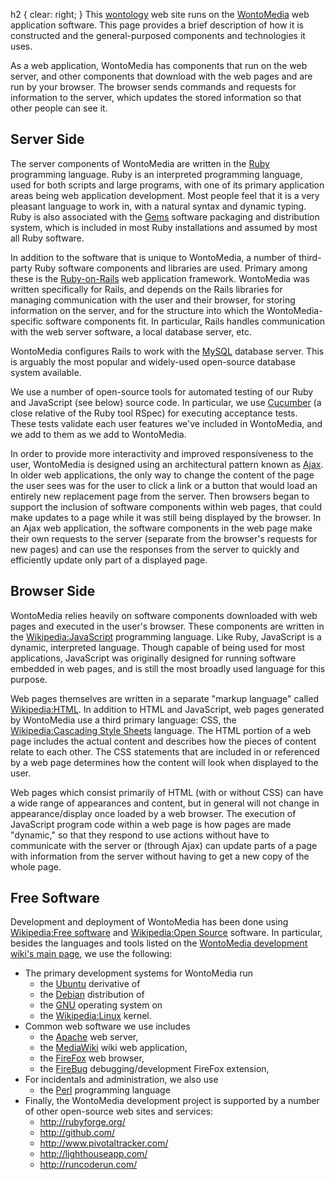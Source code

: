 <!-- Copyright (c)  2011  Glen E. Ivey
     Permission is granted to copy, distribute and/or modify this document
     under the terms of the GNU Free Documentation License, Version 1.3;
     with no Invariant Sections, no Front-Cover Texts, and no Back-Cover Texts.
     A copy of the license is in the file COPYING.DOCUMENTATION
  -->
<css>
h2 { clear: right; }
</css>This [[Help:GlossaryPtoZ#anchor_Wontology|wontology]] web site runs on the [[Help:GlossaryPtoZ#anchor_WontoMedia|WontoMedia]] web application software.  This page provides a brief description of how it is constructed and the general-purposed components and technologies it uses.

As a web application, WontoMedia has components that run on the web server, and other components that download with the web pages and are run by your browser.  The browser sends commands and requests for information to the server, which updates the stored information so that other people can see it.

== Server Side ==

<!-- ads: "How I built my web application -- server side" -->
<amazonwidget adcode="1e365777-413a-40d0-8c06-c49684553c3d" />
The server components of WontoMedia are written in the [http://ruby-lang.org/ Ruby] programming language.  Ruby is an interpreted programming language, used for both scripts and large programs, with one of its primary application areas being web application development.  Most people feel that it is a very pleasant language to work in, with a natural syntax and dynamic typing.  Ruby is also associated with the [http://www.rubygems.org/ Gems] software packaging and distribution system, which is included in most Ruby installations and assumed by most all Ruby software.

In addition to the software that is unique to WontoMedia, a number of third-party Ruby software components and libraries are used.  Primary among these is the [http://rubyonrails.org/ Ruby-on-Rails] web application framework.  WontoMedia was written specifically for Rails, and depends on the Rails libraries for managing communication with the user and their browser, for storing information on the server, and for the structure into which the WontoMedia-specific software components fit.  In particular, Rails handles communication with the web server software, a local database server, etc.

WontoMedia configures Rails to work with the [http://www.mysql.com/ MySQL] database server.  This is arguably the most popular and widely-used open-source database system available.

We use a number of open-source tools for automated testing of our Ruby and JavaScript (see below) source code.  In particular, we use [http://wiki.github.com/aslakhellesoy/cucumber/ Cucumber] (a close relative of the Ruby tool RSpec) for executing acceptance tests.  These tests validate each user features we've included in WontoMedia, and we add to them as we add to WontoMedia.

In order to provide more interactivity and improved responsiveness to the user, WontoMedia is designed using an architectural pattern known as [[Wikipedia:Ajax (programming)|Ajax]].  In older web applications, the only way to change the content of the page the user sees was for the user to click a link or a button that would load an entirely new replacement page from the server.  Then browsers began to support the inclusion of software components within web pages, that could make updates to a page while it was still being displayed by the browser.  In an Ajax web application, the software components in the web page make their own requests to the server (separate from the browser's requests for new pages) and can use the responses from the server to quickly and efficiently update only part of a displayed page.

== Browser Side ==

<!--  ads: "How I built my web application -- browser side" -->
<amazonwidget adcode="a0ffd3af-a0a9-4a20-97ef-ca8f2977f64a" />
WontoMedia relies heavily on software components downloaded with web pages and executed in the user's browser.  These components are written in the [[Wikipedia:JavaScript]] programming language.  Like Ruby, JavaScript is a dynamic, interpreted language.  Though capable of being used for most applications, JavaScript was originally designed for running software embedded in web pages, and is still the most broadly used language for this purpose.

Web pages themselves are written in a separate "markup language" called [[Wikipedia:HTML]].  In addition to HTML and JavaScript, web pages generated by WontoMedia use a third primary language: CSS, the [[Wikipedia:Cascading Style Sheets]] language.  The HTML portion of a web page includes the actual content and describes how the pieces of content relate to each other.  The CSS statements that are included in or referenced by a web page determines how the content will look when displayed to the user.

Web pages which consist primarily of HTML (with or without CSS) can have a wide range of appearances and content, but in general will not change in appearance/display once loaded by a web browser.  The execution of JavaScript program code within a web page is how pages are made "dynamic," so that they respond to use actions without have to communicate with the server or (through Ajax) can update parts of a page with information from the server without having to get a new copy of the whole page.

== Free Software ==

<!--  ads: "Best Free-Software Books" -->
<amazonwidget adcode="3976cb83-96c9-4c64-9d34-f8c994d25495" />
Development and deployment of WontoMedia has been done using [[Wikipedia:Free software]] and [[Wikipedia:Open Source]] software.  In particular, besides the languages and tools listed on the [[Main_Page|WontoMedia development wiki's main page]], we use the following:

* The primary development systems for WontoMedia run
** the [http://www.ubuntu.com/ Ubuntu] derivative of
** the [http://www.debian.org/ Debian] distribution of
** the [http://www.gnu.org/ GNU] operating system on
** the [[Wikipedia:Linux]] kernel.
* Common web software we use includes
** the [http://httpd.apache.org/ Apache] web server,
** the [http://www.mediawiki.org/ MediaWiki] wiki web application,
** the [http://www.mozilla.com/ FireFox] web browser,
** the [http://getfirebug.com/ FireBug] debugging/development FireFox extension,
* For incidentals and administration, we also use
** the [http://www.perl.org/ Perl] programming language
* Finally, the WontoMedia development project is supported by a number of other open-source web sites and services:
** http://rubyforge.org/
** http://github.com/
** http://www.pivotaltracker.com/
** http://lighthouseapp.com/
** http://runcoderun.com/
